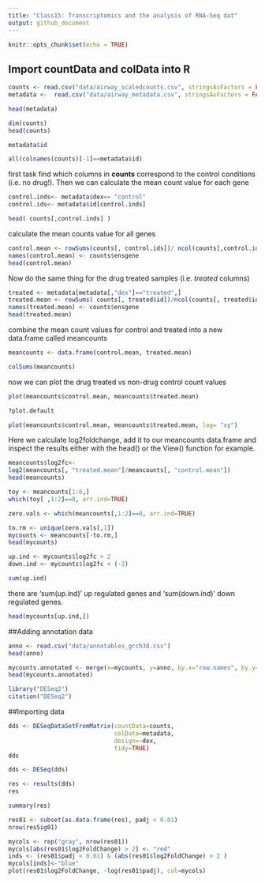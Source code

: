 ```yaml
---
title: "Class15: Transcriptomics and the analysis of RNA-Seq dat"
output: github_document
---
```


```r
knitr::opts_chunk$set(echo = TRUE)
```

## Import countData and colData into R

```r
counts <- read.csv("data/airway_scaledcounts.csv", stringsAsFactors = FALSE)
metadata <-  read.csv("data/airway_metadata.csv", stringsAsFactors = FALSE)
```


```r
head(metadata)
```

```r
dim(counts)
head(counts)
```

```r
metadata$id
```

```r
all(colnames(counts)[-1]==metadata$id)
```


first task find which columns in **counts** correspond to the control conditions (i.e. no drug!). Then we can calculate the mean count value for each gene

```r
control.inds<- metadata$dex== "control"
control.ids<- metadata$id[control.inds]

head( counts[,control.inds] )
```


calculate the mean counts value for all genes
```r
control.mean <- rowSums(counts[, control.ids])/ ncol(counts[,control.ids])
names(control.mean) <- counts$ensgene
head(control.mean)
```



Now do the same thing for the drug treated samples (i.e. *treated* columns)
```r
treated <- metadata[metadata[,"dex"]=="treated",]
treated.mean <- rowSums( counts[, treated$id])/ncol(counts[, treated$id])
names(treated.mean) <- counts$ensgene
head(treated.mean)
```

combine the mean count values for control and treated into a new data.frame called meancounts
```r
meancounts <- data.frame(control.mean, treated.mean)
```

```r
colSums(meancounts)
```


now we can plot the drug treated vs non-drug control count values

```r
plot(meancounts$control.mean, meancounts$treated.mean)
```

```r
?plot.default
```


```r
plot(meancounts$control.mean, meancounts$treated.mean, log= "xy")
```



Here we calculate log2foldchange, add it to our meancounts data.frame and inspect the results either with the head() or the View() function for example.

```r
meancounts$log2fc<-
log2(meancounts[, "treated.mean"]/meancounts[, "control.mean"])
head(meancounts)
```




```r
toy <- meancounts[1:6,]
which(toy[ ,1:2]==0, arr.ind=TRUE)
```


```r
zero.vals <- which(meancounts[,1:2]==0, arr.ind=TRUE)

to.rm <- unique(zero.vals[,1])
mycounts <- meancounts[-to.rm,]
head(mycounts)
```




```r
up.ind <- mycounts$log2fc > 2
down.ind <- mycounts$log2fc < (-2)
```

```r
sum(up.ind)
```


there are 'sum(up.ind)' up regulated genes and 'sum(down.ind)' down regulated genes. 



```r
head(mycounts[up.ind,])
```


##Adding annotation data

```r
anno <- read.csv("data/annotables_grch38.csv")
head(anno)
```




```r
mycounts.annotated <- merge(x=mycounts, y=anno, by.x="row.names", by.y= "ensgene")
head(mycounts.annotated)
```


```r
library("DESeq2")
citation("DESeq2")

```

##Importing data


```r
dds <- DESeqDataSetFromMatrix(countData=counts, 
                              colData=metadata, 
                              design=~dex, 
                              tidy=TRUE)
dds
```


```r
dds <- DESeq(dds)
```

```r
res <- results(dds)
res
```



```r
summary(res)
```

```r
res01 <- subset(as.data.frame(res), padj < 0.01)
nrow(resSig01)
```


```r
mycols <- rep("gray", nrow(res01))
mycols[abs(res01$log2FoldChange) > 2] <- "red"
inds <- (res01$padj < 0.01) & (abs(res01$log2FoldChange) > 2 )
mycols[inds]<-"blue"
plot(res01$log2FoldChange, -log(res01$padj), col=mycols)

```










